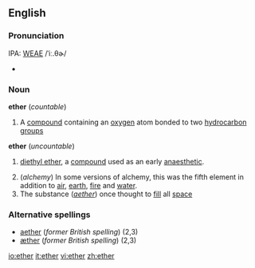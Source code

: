 {{see|Ether}}
==English==
===Pronunciation===
IPA: [[WEAE]] /ˈiː.θɚ/
*{{audio|en-us-ether.ogg|Audio (US)}}

===Noun===
{{wikipedia}}
'''ether''' (''countable'')
#{{chemistry}} A [[compound]] containing an [[oxygen]] atom bonded to two [[hydrocarbon]] [[group]]s
'''ether''' (''uncountable'')
#{{chemistry}} [[diethyl ether]], a [[compound]] used as an early [[anaesthetic]].
#(''alchemy'') In some versions of alchemy, this was the fifth element in addition to [[air]], [[earth]], [[fire]] and [[water]].
#The substance (''[[aether]]'') once thought to [[fill]] all [[space]]
===Alternative spellings===
*[[aether]] (''former British spelling'') (2,3)
*[[æther]] (''former British spelling'') (2,3)

[[io:ether]]
[[it:ether]]
[[vi:ether]]
[[zh:ether]]